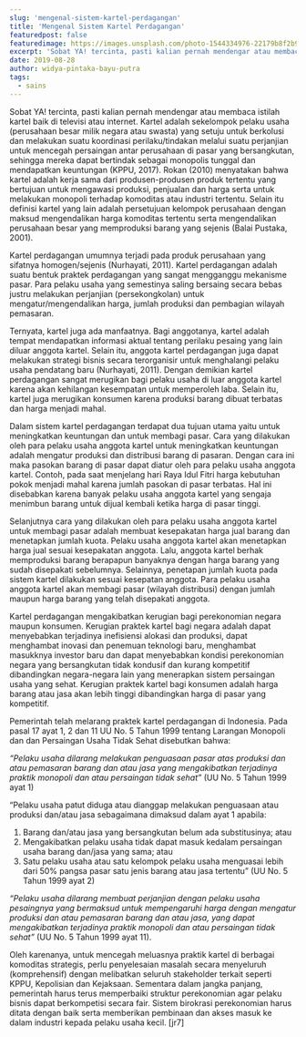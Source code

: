 ```yaml
---
slug: 'mengenal-sistem-kartel-perdagangan'
title: 'Mengenal Sistem Kartel Perdagangan'
featuredpost: false
featuredimage: https://images.unsplash.com/photo-1544334976-22179b8f2b98?ixid=MXwxMjA3fDB8MHxzZWFyY2h8M3x8aW5kb25lc2lhJTIwbWFya2V0fGVufDB8fDB8&ixlib=rb-1.2.1&auto=format&fit=crop&w=500&q=60
excerpt: 'Sobat YA! tercinta, pasti kalian pernah mendengar atau membaca istilah kartel baik di televisi atau internet.'
date: 2019-08-28
author: widya-pintaka-bayu-putra
tags:
  - sains
---
```


Sobat YA! tercinta, pasti kalian pernah mendengar atau membaca istilah kartel baik di televisi atau internet. Kartel adalah sekelompok pelaku usaha (perusahaan besar milik negara atau swasta) yang setuju untuk berkolusi dan melakukan suatu koordinasi perilaku/tindakan melalui suatu perjanjian untuk mencegah persaingan antar perusahaan di pasar yang bersangkutan, sehingga mereka dapat bertindak sebagai monopolis tunggal dan mendapatkan keuntungan (KPPU, 2017). Rokan (2010) menyatakan bahwa kartel adalah kerja sama dari produsen-produsen produk tertentu yang bertujuan untuk mengawasi produksi, penjualan dan harga serta untuk melakukan monopoli terhadap komoditas atau industri tertentu. Selain itu definisi kartel yang lain adalah persetujuan kelompok perusahaan dengan maksud mengendalikan harga komoditas tertentu serta mengendalikan perusahaan besar yang memproduksi barang yang sejenis (Balai Pustaka, 2001).

Kartel perdagangan umumnya terjadi pada produk perusahaan yang sifatnya homogen/sejenis (Nurhayati, 2011). Kartel perdagangan adalah suatu bentuk praktek perdagangan yang sangat mengganggu mekanisme pasar. Para pelaku usaha yang semestinya saling bersaing secara bebas justru melakukan perjanjian (persekongkolan) untuk mengatur/mengendalikan harga, jumlah produksi dan pembagian wilayah pemasaran.

Ternyata, kartel juga ada manfaatnya. Bagi anggotanya, kartel adalah tempat mendapatkan informasi aktual tentang perilaku pesaing yang lain diluar anggota kartel. Selain itu, anggota kartel perdagangan juga dapat melakukan strategi bisnis secara terorganisir untuk menghalangi pelaku usaha pendatang baru (Nurhayati, 2011). Dengan demikian kartel perdagangan sangat merugikan bagi pelaku usaha di luar anggota kartel karena akan kehilangan kesempatan untuk memperoleh laba. Selain itu, kartel juga merugikan konsumen karena produksi barang dibuat terbatas dan harga menjadi mahal.

Dalam sistem kartel perdagangan terdapat dua tujuan utama yaitu untuk meningkatkan keuntungan dan untuk membagi pasar. Cara yang dilakukan oleh para pelaku usaha anggota kartel untuk meningkatkan keuntungan adalah mengatur produksi dan distribusi barang di pasaran. Dengan cara ini maka pasokan barang di pasar dapat diatur oleh para pelaku usaha anggota kartel. Contoh, pada saat menjelang hari Raya Idul Fitri harga kebutuhan pokok menjadi mahal karena jumlah pasokan di pasar terbatas. Hal ini disebabkan karena banyak pelaku usaha anggota kartel yang sengaja menimbun barang untuk dijual kembali ketika harga di pasar tinggi.

Selanjutnya cara yang dilakukan oleh para pelaku usaha anggota kartel untuk membagi pasar adalah membuat kesepakatan harga jual barang dan menetapkan jumlah kuota. Pelaku usaha anggota kartel akan menetapkan harga jual sesuai kesepakatan anggota. Lalu, anggota kartel berhak memproduksi barang berapapun banyaknya dengan harga barang yang sudah disepakati sebelumnya. Selainnya, penetapan jumlah kuota pada sistem kartel dilakukan sesuai kesepatan anggota. Para pelaku usaha anggota kartel akan membagi pasar (wilayah distribusi) dengan jumlah maupun harga barang yang telah disepakati anggota.

Kartel perdagangan mengakibatkan kerugian bagi perekonomian negara maupun konsumen. Kerugian praktek kartel bagi negara adalah dapat menyebabkan terjadinya inefisiensi alokasi dan produksi, dapat menghambat inovasi dan penemuan teknologi baru, menghambat masukknya investor baru dan dapat menyebabkan kondisi perekonomian negara yang bersangkutan tidak kondusif dan kurang kompetitif dibandingkan negara-negara lain yang menerapkan sistem persaingan usaha yang sehat. Kerugian praktek kartel bagi konsumen adalah harga barang atau jasa akan lebih tinggi dibandingkan harga di pasar yang kompetitif.

Pemerintah telah melarang praktek kartel perdagangan di Indonesia. Pada pasal 17 ayat 1, 2 dan 11 UU No. 5 Tahun 1999 tentang Larangan Monopoli dan dan Persaingan Usaha Tidak Sehat disebutkan bahwa:

_“Pelaku usaha dilarang melakukan penguasaan pasar atas produksi dan atau pemasaran barang dan atau jasa yang mengakibatkan terjadinya praktik monopoli dan atau persaingan tidak sehat”_ (UU No. 5 Tahun 1999 ayat 1)

“Pelaku usaha patut diduga atau dianggap melakukan penguasaan atau produksi dan/atau jasa sebagaimana dimaksud dalam ayat 1 apabila:

1.  Barang dan/atau jasa yang bersangkutan belum ada substitusinya; atau
2.  Mengakibatkan pelaku usaha tidak dapat masuk kedalam persaingan usaha barang dan/jasa yang sama; atau
3.  Satu pelaku usaha atau satu kelompok pelaku usaha menguasai lebih dari 50% pangsa pasar satu jenis barang atau jasa tertentu” (UU No. 5 Tahun 1999 ayat 2)

_“Pelaku usaha dilarang membuat perjanjian dengan pelaku usaha pesaingnya yang bermaksud untuk mempengaruhi harga dengan mengatur produksi dan atau pemasaran barang dan atau jasa, yang dapat mengakibatkan terjadinya praktik monopoli dan atau persaingan tidak sehat”_ (UU No. 5 Tahun 1999 ayat 11).

Oleh karenanya, untuk mencegah meluasnya praktik kartel di berbagai komoditas strategis, perlu penyelesaian masalah secara menyeluruh (komprehensif) dengan melibatkan seluruh stakeholder terkait seperti KPPU, Kepolisian dan Kejaksaan. Sementara dalam jangka panjang, pemerintah harus terus memperbaiki struktur perekonomian agar pelaku bisnis dapat berkompetisi secara fair. Sistem birokrasi perekonomian harus ditata dengan baik serta memberikan pembinaan dan akses masuk ke dalam industri kepada pelaku usaha kecil. [jr7]
